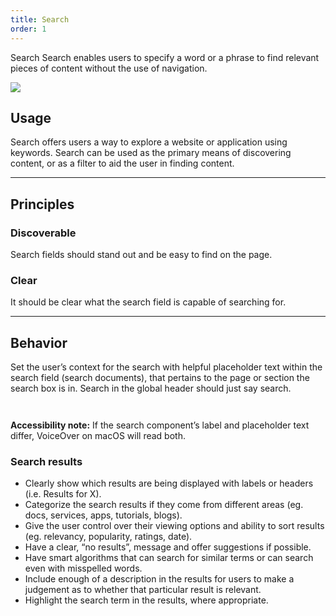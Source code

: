 ```yaml
---
title: Search
order: 1
---
```



<DocsHeading to="/api/search/" type="design">
  Search
</DocsHeading>
<LeadParagraph>
  Search enables users to specify a word or a phrase to find relevant pieces of
  content without the use of navigation.
</LeadParagraph>

![ ](../../images/inputs/search-intro-image.png)

## Usage

Search offers users a way to explore a website or application using keywords. Search can be used as the primary means of discovering content, or as a filter to aid the user in finding content.

---

## Principles

### Discoverable

Search fields should stand out and be easy to find on the page.

### Clear

It should be clear what the search field is capable of searching for.

---

## Behavior

Set the user’s context for the search with helpful placeholder text within the search field (search documents), that pertains to the page or section the search box is in. Search in the global header should just say search.

<div class="two-col">
  <div class="row">
    <div class="col col-1">
      <figure>
        <img src="../../images/inputs/header-search.png" alt="" />
      </figure>
    </div>
    <div class="col col-2">
      <figure>
        <img src="../../images/inputs/inline-search.png" alt="" />
      </figure>
    </div>
  </div>
</div>

**Accessibility note:** If the search component’s label and placeholder text differ, VoiceOver on macOS will read both.

### Search results

- Clearly show which results are being displayed with labels or headers (i.e. Results for X).
- Categorize the search results if they come from different areas (eg. docs, services, apps, tutorials, blogs).
- Give the user control over their viewing options and ability to sort results (eg. relevancy, popularity, ratings, date).
- Have a clear, “no results”, message and offer suggestions if possible.
- Have smart algorithms that can search for similar terms or can search even with misspelled words.
- Include enough of a description in the results for users to make a judgement as to whether that particular result is relevant.
- Highlight the search term in the results, where appropriate.

<span class="horizontal-spacer"></span>
